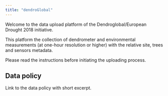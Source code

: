 ```yaml
---
title: "dendroGlobal"
---
```


Welcome to the data upload platform of the Dendroglobal/European Drought 2018 initiative. 

This platform the collection of dendrometer and environmental measurements (at one-hour resolution or higher) with the relative site, trees and sensors metadata. 

Please read the instructions before initiating the uploading process.

## Data policy

Link to the data policy with short excerpt.
